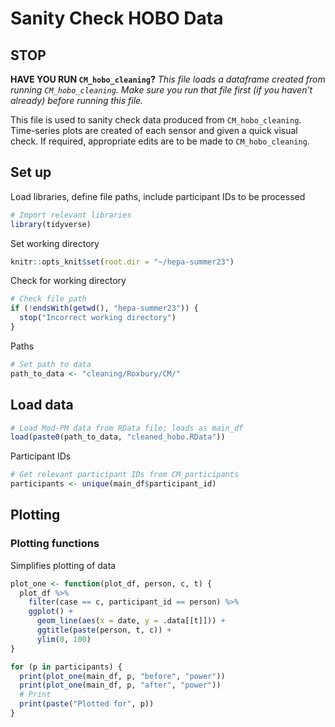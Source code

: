 # Sanity Check HOBO Data

## STOP

**HAVE YOU RUN `CM_hobo_cleaning`?**
*This file loads a dataframe created from running `CM_hobo_cleaning`. Make sure you run that file first (if you haven't already) before running this file.*

This file is used to sanity check data produced from `CM_hobo_cleaning`. Time-series plots are created of each sensor and given a quick visual check. If required, appropriate edits are to be made to `CM_hobo_cleaning`.

## Set up
Load libraries, define file paths, include participant IDs to be processed
```r
# Import relevant libraries
library(tidyverse)
```
Set working directory
```r
knitr::opts_knit$set(root.dir = "~/hepa-summer23")
```

Check for working directory
```r
# Check file path
if (!endsWith(getwd(), "hepa-summer23")) {
  stop("Incorrect working directory")
}
```

Paths
```r
# Set path to data
path_to_data <- "cleaning/Roxbury/CM/"
```


## Load data
```r
# Load Mod-PM data from RData file; loads as main_df
load(paste0(path_to_data, "cleaned_hobo.RData"))
```

Participant IDs
```r
# Get relevant participant IDs from CM_participants
participants <- unique(main_df$participant_id)
```

## Plotting
### Plotting functions
Simplifies plotting of data
```r
plot_one <- function(plot_df, person, c, t) {
  plot_df %>%
    filter(case == c, participant_id == person) %>%
    ggplot() +
      geom_line(aes(x = date, y = .data[[t]])) +
      ggtitle(paste(person, t, c)) +
      ylim(0, 100)
}
```

```r
for (p in participants) {
  print(plot_one(main_df, p, "before", "power"))
  print(plot_one(main_df, p, "after", "power"))
  # Print
  print(paste("Plotted for", p))
}
```